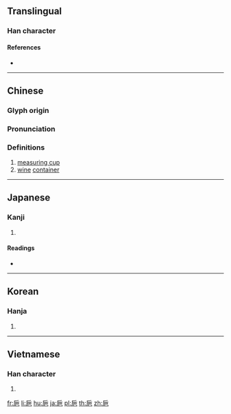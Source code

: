 {{character info/new}}
{{also|卮}}
==Translingual==

===Han character===
{{Han char|rn=49|rad=己|as=04|sn=7|four=|canj=HMAU|ids=⿸𠂋巴}}

====References====
* {{Han ref|kx=0327.040|dkj=08751|dj=0631.070|hdz=10069.270|uh=5DF5|ud=24053}}

----

==Chinese==
{{zh-forms}}

===Glyph origin===
{{Han etym}}

===Pronunciation===
{{zh-pron
|m=zhī
|c=zi1
|mc=y
|oc=y
|ma=
|cat=n
}}

===Definitions===
{{zh-hanzi}}

# [[measuring cup]]
# [[wine]] [[container]]

----

==Japanese==

===Kanji===
{{ja-kanji|grade=|rs=己04}}

# {{defn|lang=ja|sort=己04}}

====Readings====
* {{ja-readings|on=[[し]] (shi)|kun=[[さかずき]] (sakazuki)}}

----

==Korean==

===Hanja===
{{ko-hanja|hangeul=치|rv=chi|mr=ch'i}}

# {{defn|lang=ko|sort=己04}}

----

==Vietnamese==

===Han character===
{{vi-hantu|[[chi]]|rs=己04}}

# {{defn|lang=vi|sort=己04}}

[[fr:巵]]
[[li:巵]]
[[hu:巵]]
[[ja:巵]]
[[pl:巵]]
[[th:巵]]
[[zh:巵]]